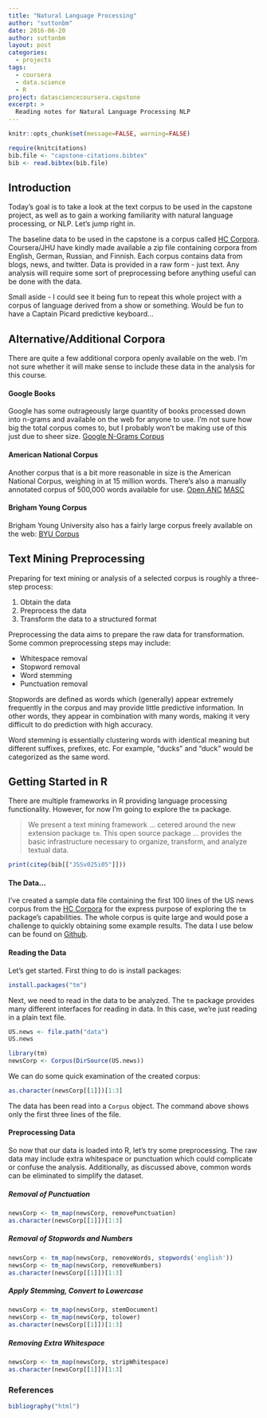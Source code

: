 ```yaml
---
title: "Natural Language Processing"
author: "suttonbm"
date: 2016-06-20
author: suttonbm
layout: post
categories:
  - projects
tags:
  - coursera
  - data.science
  - R
project: datasciencecoursera.capstone
excerpt: >
  Reading notes for Natural Language Processing NLP
---
```


```r
knitr::opts_chunk$set(message=FALSE, warning=FALSE)

require(knitcitations)
bib.file <- "capstone-citations.bibtex"
bib <- read.bibtex(bib.file)
```

## Introduction
Today's goal is to take a look at the text corpus to be used in the capstone project, as well as to gain a working familiarity with natural language processing, or NLP.  Let's jump right in.

The baseline data to be used in the capstone is a corpus called [HC Corpora](http://www.corpora.heliohost.org/).  Coursera/JHU have kindly made available a zip file containing corpora from English, German, Russian, and Finnish.  Each corpus contains data from blogs, news, and twitter.  Data is provided in a raw form - just text.  Any analysis will require some sort of preprocessing before anything useful can be done with the data.

Small aside - I could see it being fun to repeat this whole project with a corpus of language derived from a show or something.  Would be fun to have a Captain Picard predictive keyboard...

## Alternative/Additional Corpora
There are quite a few additional corpora openly available on the web.  I'm not sure whether it will make sense to include these data in the analysis for this course.

#### Google Books
Google has some outrageously large quantity of books processed down into n-grams and available on the web for anyone to use.  I'm not sure how big the total corpus comes to, but I probably won't be making use of this just due to sheer size.
[Google N-Grams Corpus](http://storage.googleapis.com/books/ngrams/books/datasetsv2.html)

#### American National Corpus
Another corpus that is a bit more reasonable in size is the American National Corpus, weighing in at 15 million words.  There's also a manually annotated corpus of 500,000 words available for use.
[Open ANC](http://www.anc.org/data/oanc/download/)
[MASC](http://www.anc.org/data/masc/downloads/)

#### Brigham Young Corpus
Brigham Young University also has a fairly large corpus freely available on the web:
[BYU Corpus](http://corpus.byu.edu/full-text/)

## Text Mining Preprocessing
Preparing for text mining or analysis of a selected corpus is roughly a three-step process:

  1. Obtain the data
  2. Preprocess the data
  3. Transform the data to a structured format

Preprocessing the data aims to prepare the raw data for transformation.  Some common preprocessing steps may include:

  * Whitespace removal
  * Stopword removal
  * Word stemming
  * Punctuation removal

Stopwords are defined as words which (generally) appear extremely frequently in the corpus and may provide little predictive information.  In other words, they appear in combination with many words, making it very difficult to do prediction with high accuracy.

Word stemming is essentially clustering words with identical meaning but different suffixes, prefixes, etc.  For example, "ducks" and "duck" would be categorized as the same word.

## Getting Started in R
There are multiple frameworks in R providing language processing functionality.  However, for now I'm going to explore the `tm` package.

> We present a text mining framework ... cetered around the new extension package `tm`.  This open source package ... provides the basic infrastructure necessary to organize, transform, and analyze textual data.
```r
print(citep(bib[["JSSv025i05"]]))
```

#### The Data...
I've created a sample data file containing the first 100 lines of the US news corpus from the [HC Corpora](http://www.corpora.heliohost.org/) for the express purpose of exploring the `tm` package's capabilities.  The whole corpus is quite large and would pose a challenge to quickly obtaining some example results.  The data I use below can be found on [Github](https://github.com/suttonbm/suttonbm.github.io/tree/master/_source/datasciencecoursera-capstone/en-US.news.sample.txt).

#### Reading the Data
Let's get started.  First thing to do is install packages:

```r
install.packages("tm")
```

Next, we need to read in the data to be analyzed.  The `tm` package provides many different interfaces for reading in data.  In this case, we're just reading in a plain text file.

```r
US.news <- file.path("data")
US.news

library(tm)
newsCorp <- Corpus(DirSource(US.news))
```

We can do some quick examination of the created corpus:

```r
as.character(newsCorp[[1]])[1:3]
```

The data has been read into a `Corpus` object.  The command above shows only the first three lines of the file.

#### Preprocessing Data
So now that our data is loaded into R, let's try some preprocessing.  The raw data may include extra whitespace or punctuation which could complicate or confuse the analysis.  Additionally, as discussed above, common words can be eliminated to simplify the dataset.

##### Removal of Punctuation
```r
newsCorp <- tm_map(newsCorp, removePunctuation)
as.character(newsCorp[[1]])[1:3]
```

##### Removal of Stopwords and Numbers
```r
newsCorp <- tm_map(newsCorp, removeWords, stopwords('english'))
newsCorp <- tm_map(newsCorp, removeNumbers)
as.character(newsCorp[[1]])[1:3]
```

##### Apply Stemming, Convert to Lowercase
```r
newsCorp <- tm_map(newsCorp, stemDocument)
newsCorp <- tm_map(newsCorp, tolower)
as.character(newsCorp[[1]])[1:3]
```

##### Removing Extra Whitespace
```r
newsCorp <- tm_map(newsCorp, stripWhitespace)
as.character(newsCorp[[1]])[1:3]
```

### References
```r
bibliography("html")
```
